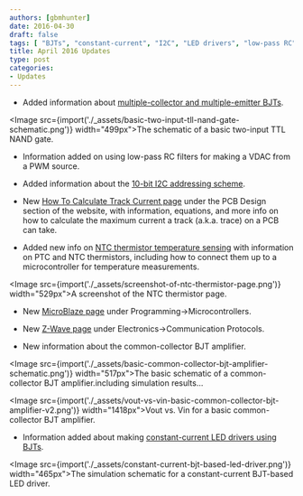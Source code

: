 ```yaml
---
authors: [gbmhunter]
date: 2016-04-30
draft: false
tags: [ "BJTs", "constant-current", "I2C", "LED drivers", "low-pass RC", "Microblaze", "multiple-collector", "multiple-emitter", "NinjaCalc", "NTC", "PWM", "sensors", "temperature", "thermistors", "track current", "VDAC", " z-wave" ]
title: April 2016 Updates
type: post
categories:
- Updates
---
```



* Added information about [multiple-collector and multiple-emitter BJTs](/electronics/components/transistors/bipolar-junction-transistors-bjts#multiple-collector-and-multiple-emitter-bjts).


<Image src={import('./_assets/basic-two-input-tll-nand-gate-schematic.png')} width="499px">The schematic of a basic two-input TTL NAND gate.</Image>

* Information added on using low-pass RC filters for making a VDAC from a PWM source.

* Added information about the [10-bit I2C addressing scheme](/electronics/communication-protocols/i2c-communication-protocol/).

* New [How To Calculate Track Current page](/pcb-design/how-to-calculate-maximum-track-current) under the PCB Design section of the website, with information, equations, and more info on how to calculate the maximum current a track (a.k.a. trace) on a PCB can take.

* Added new info on [NTC thermistor temperature sensing](/electronics/components/sensors/temperature-sensors/) with information on PTC and NTC thermistors, including how to connect them up to a microcontroller for temperature measurements.


<Image src={import('./_assets/screenshot-of-ntc-thermistor-page.png')} width="529px">A screenshot of the NTC thermistor page.</Image>

* New [MicroBlaze page](/programming/microcontrollers/microblaze/) under Programming->Microcontrollers.

* New [Z-Wave page](/electronics/communication-protocols/z-wave) under Electronics->Communication Protocols.

* New information about the common-collector BJT amplifier.


<Image src={import('./_assets/basic-common-collector-bjt-amplifier-schematic.png')} width="517px">The basic schematic of a common-collector BJT amplifier.</Image>including simulation results...


<Image src={import('./_assets/vout-vs-vin-basic-common-collector-bjt-amplifier-v2.png')} width="1418px">Vout vs. Vin for a basic common-collector BJT amplifier.</Image>

* Information added about making [constant-current LED drivers using BJTs](/electronics/components/transistors/bipolar-junction-transistors-bjts#constant-current-sink).

  
<Image src={import('./_assets/constant-current-bjt-based-led-driver.png')} width="465px">The simulation schematic for a constant-current BJT-based LED driver.</Image>